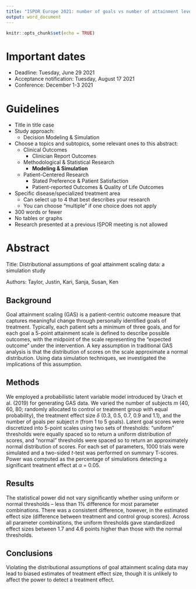 ```yaml
---
title: "ISPOR Europe 2021: number of goals vs number of attainment levels"
output: word_document
---
```


```r
knitr::opts_chunk$set(echo = TRUE)
```

# Important dates

* Deadline: Tuesday, June 29 2021
* Acceptance notification: Tuesday, August 17 2021
* Conference: December 1-3 2021

# Guidelines

* Title in title case
* Study approach:
    * Decision Modeling & Simulation
* Choose a topics and subtopics, some relevant ones to this abstract:
    * Clinical Outcomes
        * Clinician Report Outcomes
    * Methodological & Statistical Research
        * **Modeling & Simulation**
    * Patient-Centered Research
        * Stated Preference & Patient Satisfaction
        * Patient-reported Outcomes & Quality of Life Outcomes
* Specific disease/specialized treatment area
    * Can select up to 4 that best describes your research
    * You can choose "multiple" if one choice does not apply
* 300 words or fewer
* No tables or graphs
* Research presented at a previous ISPOR meeting is not allowed

\newpage

# Abstract

Title: Distributional assumptions of goal attainment scaling data: a simulation study

Authors: Taylor, Justin, Kari, Sanja, Susan, Ken

## Background

Goal attainment scaling (GAS) is a patient-centric outcome measure that captures meaningful change through personally identified goals of treatment.
Typically, each patient sets a minimum of three goals, and for each goal a 5-point attainment scale is defined to describe possible outcomes, with the midpoint of the scale representing the "expected outcome" under the intervention.
A key assumption in traditional GAS analysis is that the distribution of scores on the scale approximate a normal distribution.
Using data simulation techniques, we investigated the implications of this assumption.

## Methods

We employed a probabilistic latent variable model introduced by Urach et al. (2019) for generating GAS data.
We varied the number of subjects $m$ (40, 60, 80; randomly allocated to control or treatment group with equal probability), the treatment effect size $\delta$ (0.3, 0.5, 0.7, 0.9 and 1.1), and the number of goals per subject $n$ (from 1 to 5 goals).
Latent goal scores were discretized into 5-point scales using two sets of thresholds: "uniform" thresholds were equally spaced so to return a uniform distribution of scores, and "normal" thresholds were spaced so to return an approximately normal distribution of scores.
For each set of parameters, 1000 trials were simulated and a two-sided $t$-test was performed on summary T-scores.
Power was computed as the percentage of simulations detecting a significant treatment effect at $\alpha$ = 0.05.

## Results

The statistical power did not vary significantly whether using uniform or normal thresholds -- less than 1% difference for most parameter combinations.
There was a consistent difference, however, in the estimated effect size (difference between treatment and control group scores).
Across all parameter combinations, the uniform thresholds gave standardized effect sizes
between 1.7 and 4.6 points higher than those with the normal thresholds.

## Conclusions

Violating the distributional assumptions of goal attainment scaling data may lead to biased estimates of treatment effect size, though it is unlikely to affect the power to detect a treatment effect.